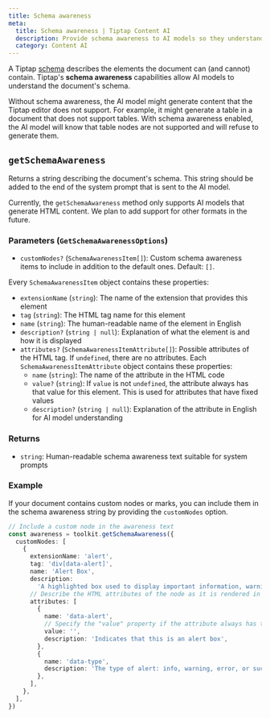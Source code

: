 ```yaml
---
title: Schema awareness
meta:
  title: Schema awareness | Tiptap Content AI
  description: Provide schema awareness to AI models so they understand nodes, marks, and attributes.
  category: Content AI
---
```



A Tiptap [schema](/editor/core-concepts/schema) describes the elements the document can (and cannot) contain. Tiptap's **schema awareness** capabilities allow AI models to understand the document's schema.

<Callout title="Why schema awareness?" variant="default">
  Without schema awareness, the AI model might generate content that the Tiptap editor does not
  support. For example, it might generate a table in a document that does not support tables. With
  schema awareness enabled, the AI model will know that table nodes are not supported and will
  refuse to generate them.
</Callout>

## `getSchemaAwareness`

Returns a string describing the document's schema. This string should be added to the end of the system prompt that is sent to the AI model.

Currently, the `getSchemaAwareness` method only supports AI models that generate HTML content. We plan to add support for other formats in the future.

### Parameters (`GetSchemaAwarenessOptions`)

- `customNodes?` (`SchemaAwarenessItem[]`): Custom schema awareness items to include in addition to the default ones. Default: `[]`.

Every `SchemaAwarenessItem` object contains these properties:

- `extensionName` (`string`): The name of the extension that provides this element
- `tag` (`string`): The HTML tag name for this element
- `name` (`string`): The human-readable name of the element in English
- `description?` (`string | null`): Explanation of what the element is and how it is displayed
- `attributes?` (`SchemaAwarenessItemAttribute[]`): Possible attributes of the HTML tag. If `undefined`, there are no attributes. Each `SchemaAwarenessItemAttribute` object contains these properties:
  - `name` (`string`): The name of the attribute in the HTML code
  - `value?` (`string`): If `value` is not `undefined`, the attribute always has that value for this element. This is used for attributes that have fixed values
  - `description?` (`string | null`): Explanation of the attribute in English for AI model understanding

### Returns

- `string`: Human-readable schema awareness text suitable for system prompts

### Example

If your document contains custom nodes or marks, you can include them in the schema awareness string by providing the `customNodes` option.

```ts
// Include a custom node in the awareness text
const awareness = toolkit.getSchemaAwareness({
  customNodes: [
    {
      extensionName: 'alert',
      tag: 'div[data-alert]',
      name: 'Alert Box',
      description:
        'A highlighted box used to display important information, warnings, or tips to the user',
      // Describe the HTML attributes of the node as it is rendered in HTML
      attributes: [
        {
          name: 'data-alert',
          // Specify the "value" property if the attribute always has that value
          value: '',
          description: 'Indicates that this is an alert box',
        },
        {
          name: 'data-type',
          description: 'The type of alert: info, warning, error, or success',
        },
      ],
    },
  ],
})
```
